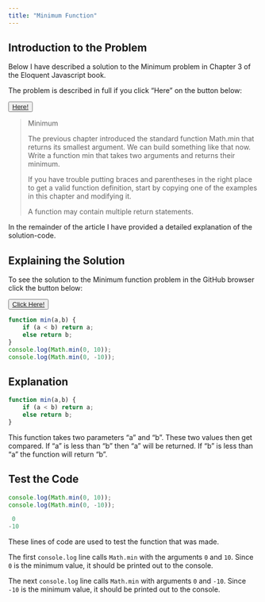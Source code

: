 ```yaml
---
title: "Minimum Function"
---
```


## Introduction to the Problem

Below I have described a solution to the Minimum problem in Chapter 3 of the Eloquent Javascript book.

The problem is described in full if you click "Here" on the button below:
```{=html}
<button type="button" class="btn btn-primary">
    <a href="https://eloquentjavascript.net/03_functions.html">
      Here!
    </a>
</button>
```

<blockquote>
Minimum

The previous chapter introduced the standard function Math.min that returns its smallest argument. We can build something like that now. Write a function min that takes two arguments and returns their minimum.

If you have trouble putting braces and parentheses in the right place to get a valid function definition, start by copying one of the examples in this chapter and modifying it.

A function may contain multiple return statements.

</blockquote>

In the remainder of the article I have provided a detailed explanation of the solution-code.

## Explaining the Solution 

To see the solution to the Minimum function problem in the GitHub browser click the button below:
```{=html}
<button type="button" class="btn btn-primary">
    <a href="https://github.com/lexitaylor5/csc324/blob/main/Minimum">
      Click Here!
    </a>
</button>
```

```.js
function min(a,b) {
    if (a < b) return a;
    else return b;
}
console.log(Math.min(0, 10));
console.log(Math.min(0, -10));
```
## Explanation

```.js
function min(a,b) {
    if (a < b) return a;
    else return b;
}
```
This function takes two parameters “a” and “b”. These two values then get compared. If “a” is less than “b” then “a” will be returned. If “b” is less than “a” the function will return “b”. 

## Test the Code
```.js
console.log(Math.min(0, 10));
console.log(Math.min(0, -10));
```

```.js
 0
-10
```

These lines of code are used to test the function that was made.

The first `console.log` line calls `Math.min` with the arguments `0` and `10`. Since `0` is the minimum value, it should be printed out to the console.

The next `console.log` line calls `Math.min` with arguments `0` and `-10`. Since `-10` is the minimum value, it should be printed out to the console. 


